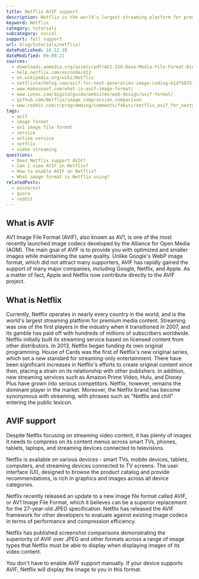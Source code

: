 ```yaml
---
title: Netflix AVIF support
description: Netflix is the world's largest streaming platform for premium media content and a huge supporter of AVIF.
keyword: Netflix
category: tutorials
subcategory: social
support: full support
url: blog/tutorials/netflix/
datePublished: 14.12.18
dateModified: 09.09.21
sources:
  - downloads.aomedia.org/assets/pdf/AV1-ISO-Base-Media-File-Format-Binding-Specification.pdf
  - help.netflix.com/en/node/412
  - en.wikipedia.org/wiki/Netflix
  - netflixtechblog.com/avif-for-next-generation-image-coding-b1d75675fe4
  - www.makeuseof.com/what-is-avif-image-format/
  - www.ionos.com/digitalguide/websites/web-design/avif-format/
  - github.com/Netflix/image_compression_comparison
  - www.reddit.com/r/programming/comments/f46ysc/netflix_avif_for_nextgeneration_image_coding/
tags:
  - avif
  - image format
  - av1 image file format
  - service
  - online service
  - netflix
  - video streaming
questions:
  - Does Netflix support AVIF?
  - Can I view AVIF in Netflix?
  - How to enable AVIF on Netflix?
  - What image format is Netflix using?
relatedPosts:
  - pinterest
  - quora
  - reddit
---
```


## What is AVIF

AV1 Image File Format (AVIF), also known as AV1, is one of the most recently launched image codecs developed by the Alliance for Open Media (AOM). The main goal of AVIF is to provide you with optimized and smaller images while maintaining the same quality. Unlike Google's WebP image format, which did not attract many supporters, AVIF has rapidly gained the support of many major companies, including Google, Netflix, and Apple. As a matter of fact, Apple and Netflix now contribute directly to the AVIF project.

## What is Netflix

Currently, Netflix operates in nearly every country in the world, and is the world's largest streaming platform for premium media content. Streaming was one of the first players in the industry when it transitioned in 2007, and its gamble has paid off with hundreds of millions of subscribers worldwide. Netflix initially built its streaming service based on licensed content from other distributors. In 2013, Netflix began funding its own original programming. House of Cards was the first of Netflix's new original series, which set a new standard for streaming-only entertainment. There have been significant increases in Netflix's efforts to create original content since then, placing a strain on its relationship with other publishers. In addition, new streaming services such as Amazon Prime Video, Hulu, and Disney Plus have grown into serious competitors. Netflix, however, remains the dominant player in the market. Moreover, the Netflix brand has become synonymous with streaming, with phrases such as "Netflix and chill" entering the public lexicon.

## AVIF support

Despite Netflix focusing on streaming video content, it has plenty of images it needs to compress on its content menus across smart TVs, phones, tablets, laptops, and streaming devices connected to televisions.

Netflix is available on various devices - smart TVs, mobile devices, tablets, computers, and streaming devices connected to TV screens. The user interface (UI), designed to browse the product catalog and provide recommendations, is rich in graphics and images across all device categories.

Netflix recently released an update to a new image file format called AVIF, or AV1 Image File Format, which it believes can be a superior replacement for the 27-year-old JPEG specification. Netflix has released the AVIF framework for other developers to evaluate against existing image codecs in terms of performance and compression efficiency.

Netflix has published screenshot comparisons demonstrating the superiority of AVIF over JPEG and other formats across a range of image types that Netflix must be able to display when displaying images of its video content.

You don't have to enable AVIF support manually. If your device supports AVIF, Netflix will display the image to you in this format.

